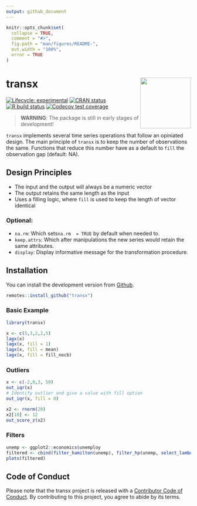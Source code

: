```yaml
---
output: github_document
---
```


<!-- README.md is generated from README.Rmd. Please edit that file -->

```r
knitr::opts_chunk$set(
  collapse = TRUE,
  comment = "#>",
  fig.path = "man/figures/README-",
  out.width = "100%",
  error = TRUE
)
```
# transx <a href='https://kvasilopoulos.github.io/transx'><img src='man/figures/logo.png' align="right" height="138" /></a>


<!-- badges: start -->
[![Lifecycle: experimental](https://img.shields.io/badge/lifecycle-experimental-orange.svg)](https://www.tidyverse.org/lifecycle/#experimental)
[![CRAN status](https://www.r-pkg.org/badges/version/transx)](https://CRAN.R-project.org/package=transx)
[![R build status](https://github.com/kvasilopoulos/transx/workflows/R-CMD-check/badge.svg)](https://github.com/kvasilopoulos/transx/actions)
[![Codecov test coverage](https://codecov.io/gh/kvasilopoulos/transx/branch/master/graph/badge.svg)](https://codecov.io/gh/kvasilopoulos/transx?branch=master)
<!-- badges: end -->

> **WARNING**: The package is still in early stages of development!

`transx` implements several time series operations that follow an opiniated design. The main principle of `transx` is to keep the number of observations the same. Functions that reduce this number have as a default to `fill` the observation gap  (default: NA).

## Design Principles

* The input and the output will always be a numeric vector
* The output retains the same length as the input
* Uses a filling logic, where `fill` is used to keep the length of vector identical

### Optional:

* `na.rm`: Which sets`na.rm  = TRUE` by default when needed to.
* `keep.attrs`: Which after manipulations the new series would retain the same attributes.
* `display`: Display informative message for the transformation procedure.

## Installation

 You can install the development version from [Github](https://github.com/kvasilopoulos/transx).

``` r
remotes::install_github("transx")
```

### Basic Example 

```r
library(transx)

x <- c(5,3,2,2,5)
lagx(x)
lagx(x, fill = 1)
lagx(x, fill = mean)
lagx(x, fill = fill_nocb)
```

### Outliers

```r
x <- c(-2,0,3, 50)
out_iqr(x)
# Identify outlier and give a value with fill option
out_iqr(x, fill = 0)

x2 <- rnorm(20)
x2[10] <- 12
out_score_z(x2)
```

### Filters


```r
unemp <- ggplot2::economics$unemploy
filtered <- cbind(filter_hamilton(unemp), filter_hp(unemp, select_lambda("monthly")))
plotx(filtered)
```

## Code of Conduct
  
Please note that the transx project is released with a [Contributor Code of Conduct](https://kvasilopoulos.github.io/transx//CODE_OF_CONDUCT.html). By contributing to this project, you agree to abide by its terms.
